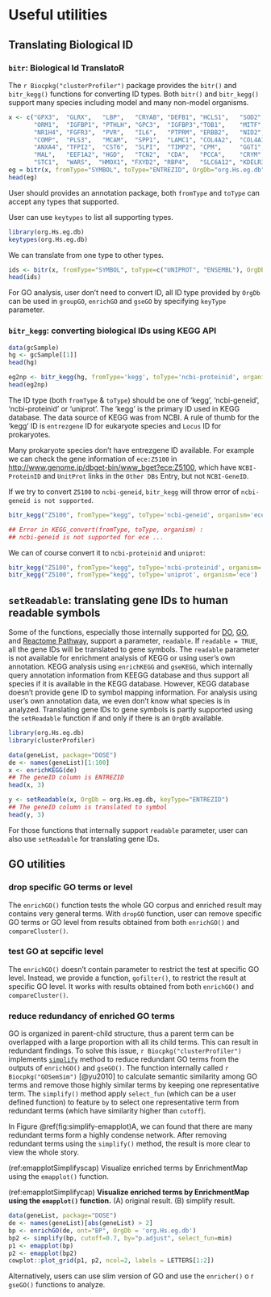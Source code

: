 
# Useful utilities {#useful-utilities}



## Translating Biological ID {#id-convert}

### `bitr`: Biological Id TranslatoR {#bitr}

The `r Biocpkg("clusterProfiler")` package provides the `bitr()` and `bitr_kegg()` functions for converting ID types. Both `bitr()` and `bitr_kegg()` support many species including model and many non-model organisms.

```r
x <- c("GPX3",  "GLRX",   "LBP",   "CRYAB", "DEFB1", "HCLS1",   "SOD2",   "HSPA2",
       "ORM1",  "IGFBP1", "PTHLH", "GPC3",  "IGFBP3","TOB1",    "MITF",   "NDRG1",
       "NR1H4", "FGFR3",  "PVR",   "IL6",   "PTPRM", "ERBB2",   "NID2",   "LAMB1",
       "COMP",  "PLS3",   "MCAM",  "SPP1",  "LAMC1", "COL4A2",  "COL4A1", "MYOC",
       "ANXA4", "TFPI2",  "CST6",  "SLPI",  "TIMP2", "CPM",     "GGT1",   "NNMT",
       "MAL",   "EEF1A2", "HGD",   "TCN2",  "CDA",   "PCCA",    "CRYM",   "PDXK",
       "STC1",  "WARS",  "HMOX1", "FXYD2", "RBP4",   "SLC6A12", "KDELR3", "ITM2B")
eg = bitr(x, fromType="SYMBOL", toType="ENTREZID", OrgDb="org.Hs.eg.db")
head(eg)
```

User should provides an annotation package, both `fromType` and `toType` can accept any types that supported.

User can use `keytypes` to list all supporting types.

```r
library(org.Hs.eg.db)
keytypes(org.Hs.eg.db)
```

We can translate from one type to other types.
```r
ids <- bitr(x, fromType="SYMBOL", toType=c("UNIPROT", "ENSEMBL"), OrgDb="org.Hs.eg.db")
head(ids)
```

For GO analysis, user don't need to convert ID, all ID type provided by `OrgDb` can be used in `groupGO`, `enrichGO` and `gseGO` by specifying `keyType` parameter.


### `bitr_kegg`: converting biological IDs using KEGG API {#bitr_kegg}


```r
data(gcSample)
hg <- gcSample[[1]]
head(hg)

eg2np <- bitr_kegg(hg, fromType='kegg', toType='ncbi-proteinid', organism='hsa')
head(eg2np)
```

The ID type (both `fromType` & `toType`) should be one of 'kegg', 'ncbi-geneid', 'ncbi-proteinid' or 'uniprot'. The 'kegg' is the primary ID used in KEGG database. The data source of KEGG was from NCBI. A rule of thumb for the 'kegg' ID is `entrezgene` ID for eukaryote species and `Locus` ID for prokaryotes.

Many prokaryote species don't have entrezgene ID available. For example we can check the gene information of `ece:Z5100` in <http://www.genome.jp/dbget-bin/www_bget?ece:Z5100>, which have `NCBI-ProteinID` and `UnitProt` links in the `Other DBs` Entry, but not `NCBI-GeneID`.


If we try to convert `Z5100` to `ncbi-geneid`, `bitr_kegg` will throw error of `ncbi-geneid is not supported`.

```r
bitr_kegg("Z5100", fromType="kegg", toType='ncbi-geneid', organism='ece')

## Error in KEGG_convert(fromType, toType, organism) :
## ncbi-geneid is not supported for ece ...
```

We can of course convert it to `ncbi-proteinid` and `uniprot`:

```r
bitr_kegg("Z5100", fromType="kegg", toType='ncbi-proteinid', organism='ece')
bitr_kegg("Z5100", fromType="kegg", toType='uniprot', organism='ece')
```


## `setReadable`: translating gene IDs to human readable symbols {#setReadable}

Some of the functions, especially those internally supported for [DO](#chapter4), [GO](#chapter5), and [Reactome Pathway](#chapter8), support a parameter, `readable`.  If `readable = TRUE`, all the gene IDs will be translated to gene symbols. The `readable` parameter is not available for enrichment analysis of KEGG or using user's own annotation. KEGG analysis using `enrichKEGG` and `gseKEGG`, which internally query annotation information from KEEGG database and thus support all species if it is available in the KEGG database. However, KEGG database doesn't provide gene ID to symbol mapping information. For analysis using user's own annotation data, we even don't know what species is in analyzed. Translating gene IDs to gene symbols is partly supported using the `setReadable` function if and only if there is an `OrgDb` available. 


```r
library(org.Hs.eg.db)
library(clusterProfiler)

data(geneList, package="DOSE")
de <- names(geneList)[1:100]
x <- enrichKEGG(de)
## The geneID column is ENTREZID
head(x, 3)

y <- setReadable(x, OrgDb = org.Hs.eg.db, keyType="ENTREZID")
## The geneID column is translated to symbol
head(y, 3)
```

For those functions that internally support `readable` parameter, user can also use `setReadable` for translating gene IDs.



## GO utilities

### drop specific GO terms or level

The `enrichGO()` function tests the whole GO corpus and enriched result may contains very general terms. With `dropGO` function, user can remove specific GO terms or GO level from results obtained from both `enrichGO()` and `compareCluster()`.


### test GO at sepcific level

The `enrichGO()` doesn't contain parameter to restrict the test at specific GO level. Instead, we provide a function, `gofilter()`, to restrict the result at specific GO level. It works with results obtained from both `enrichGO()` and `compareCluster()`.


### reduce redundancy of enriched GO terms

GO is organized in parent-child structure, thus a parent term can be overlapped with a large proportion with all its child terms. This can result in redundant findings. To solve this issue, `r Biocpkg("clusterProfiler")` implements [`simplify`](https://github.com/GuangchuangYu/clusterProfiler/issues/28) method to reduce redundant GO terms from the outputs of `enrichGO()` and `gseGO()`. The function internally called `r Biocpkg("GOSemSim")` [@yu2010] to calculate semantic similarity among GO terms and remove those highly similar terms by keeping one representative term. The `simplify()` method apply `select_fun` (which can be a user defined function) to feature `by` to select one representative term from redundant terms (which have similarity higher than `cutoff`).


In Figure \@ref(fig:simplify-emapplot)A, we can found that there are many redundant terms form a highly condense network. After removing redundant terms using the `simplify()` method, the result is more clear to view the whole story.

(ref:emapplotSimplifyscap) Visualize enriched terms by EnrichmentMap using the `emapplot()` function.

(ref:emapplotSimplifycap) **Visualize enriched terms by EnrichmentMap using the `emapplot()` function.** (A) original result. (B) simplify result. 



```r
data(geneList, package="DOSE")
de <- names(geneList)[abs(geneList) > 2]
bp <- enrichGO(de, ont="BP", OrgDb = 'org.Hs.eg.db')
bp2 <- simplify(bp, cutoff=0.7, by="p.adjust", select_fun=min)
p1 <- emapplot(bp)
p2 <- emapplot(bp2)
cowplot::plot_grid(p1, p2, ncol=2, labels = LETTERS[1:2])
```

Alternatively, users can use slim version of GO and use the `enricher()` o r `gseGO()` functions to analyze. 

